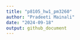 ```yaml
---
title: "p8105_hw1_pm3260"
author: "Pradeeti Mainali"
date: "2024-09-18"
output: github_document
---
```


